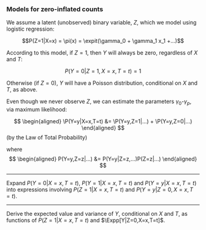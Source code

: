 
### Models for zero-inflated counts

We assume a latent (unobserved) binary variable, $Z$, which we model using logistic regression:

$$P(Z=1|X=x) = \pi(x) = \expit(\gamma_0 + \gamma_1 x_1 +...)$$

According to this model, if $Z=1$, then $Y$ will always be zero, regardless of $X$ and $T$:

$$P(Y=0|Z=1,X=x,T=t) = 1$$

Otherwise (if $Z=0$), $Y$ will have a Poisson distribution, conditional on $X$ and $T$, as above.

Even though we never observe $Z$, we can estimate the parameters $\gamma_0$-$\gamma_p$, via maximum likelihood:

$$
\begin{aligned}
\P(Y=y|X=x,T=t) &= \P(Y=y,Z=1|...) + \P(Y=y,Z=0|...)
\end{aligned}
$$
(by the Law of Total Probability)

where
$$
\begin{aligned}
P(Y=y,Z=z|...)
&= P(Y=y|Z=z,...)P(Z=z|...)
\end{aligned}
$$

---

::: {#exr-zinf-pmf}
Expand $P(Y=0|X=x,T=t)$, $P(Y=1|X=x,T=t)$ and $P(Y=y|X=x,T=t)$ into expressions involving $P(Z=1|X=x,T=t)$ and $P(Y=y|Z=0,X=x,T=t)$.
:::

---

::: {#exr-zinf-moments}

Derive the expected value and variance of $Y$, conditional on $X$ and $T$, as functions of $P(Z=1|X=x,T=t)$ and $\Expp[Y|Z=0,X=x,T=t]$.
:::
